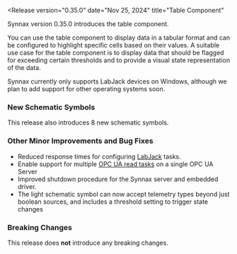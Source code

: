 
<Release
    version="0.35.0"
    date="Nov 25, 2024"
    title="Table Component"
>

Synnax version 0.35.0 introduces the table component. 

You can use the table component to display data in a tabular format and can be configured to highlight specific cells based on their values.
A suitable use case for the table component is to display data that should be flagged for exceeding certain thresholds and to provide a visual state representation of the data.

Synnax currently only supports LabJack devices on Windows, although we plan to add
support for other operating systems soon.

### New Schematic Symbols

This release also introduces 8 new schematic symbols.

### Other Minor Improvements and Bug Fixes

- Reduced response times for configuring [LabJack](/reference/device-drivers/labjack) tasks.
- Enable support for multiple [OPC UA read tasks](/reference/device-drivers/opc-ua/read-task) on a single OPC UA Server
- Improved shutdown procedure for the Synnax server and embedded driver.
- The light schematic symbol can now accept telemetry types beyond just boolean sources, and includes a threshold setting to trigger state changes

### Breaking Changes

This release does **not** introduce any breaking changes.

</Release>
